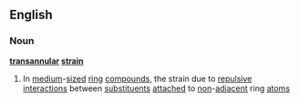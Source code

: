 ==English==
===Noun===
'''[[transannular]] [[strain]]'''
#{{chemistry}} In [[medium]]-[[size]]d [[ring]] [[compound]]s, the strain due to [[repulsive]] [[interaction]]s between [[substituent]]s [[attach]]ed to [[non]]-[[adjacent]] ring [[atom]]s
